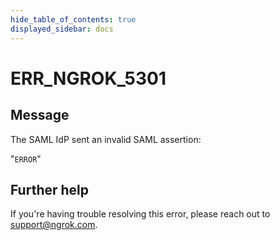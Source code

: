```yaml
---
hide_table_of_contents: true
displayed_sidebar: docs
---
```



# ERR_NGROK_5301

## Message

The SAML IdP sent an invalid SAML assertion:

"`ERROR`"

<ErrorDetails error="err_ngrok_5301" />

## Further help

If you're having trouble resolving this error, please reach out to [support@ngrok.com](mailto:support@ngrok.com?subject=Help%20with%20ERR_NGROK_5301).

